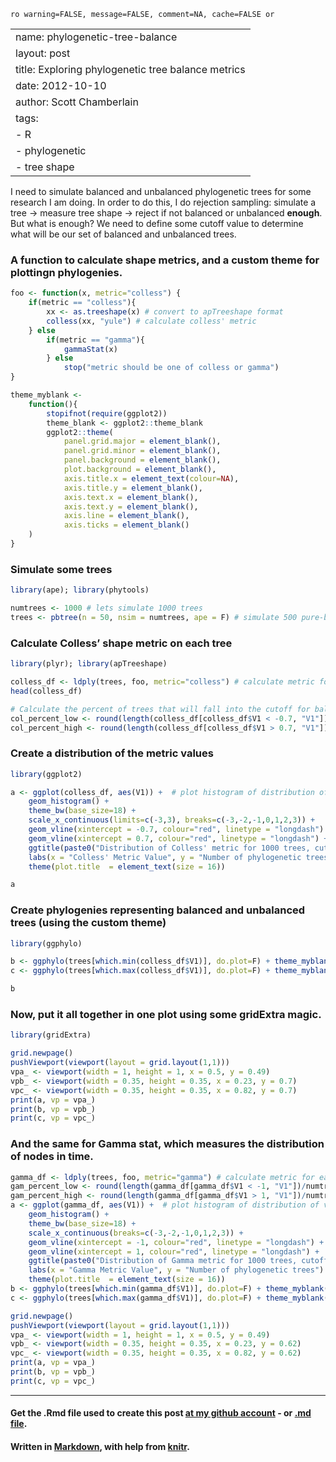 `ro warning=FALSE, message=FALSE, comment=NA, cache=FALSE or`

---
name: phylogenetic-tree-balance
layout: post
title: Exploring phylogenetic tree balance metrics
date: 2012-10-10
author: Scott Chamberlain
tags: 
- R
- phylogenetic
- tree shape
---

I need to simulate balanced and unbalanced phylogenetic trees for some research I am doing.  In order to do this, I do rejection sampling: simulate a tree -> measure tree shape -> reject if not balanced or unbalanced __enough__.  But what is enough?  We need to define some cutoff value to determine what will be our set of balanced and unbalanced trees. 

### A function to calculate shape metrics, and a custom theme for plottingn phylogenies.
```r
foo <- function(x, metric="colless") {
	if(metric == "colless"){
		xx <- as.treeshape(x) # convert to apTreeshape format
		colless(xx, "yule") # calculate colless' metric
	} else
		if(metric == "gamma"){
			gammaStat(x) 
		} else
			stop("metric should be one of colless or gamma")
}

theme_myblank <- 
	function(){
		stopifnot(require(ggplot2))
		theme_blank <- ggplot2::theme_blank
		ggplot2::theme(
			panel.grid.major = element_blank(),
			panel.grid.minor = element_blank(),
			panel.background = element_blank(),
			plot.background = element_blank(),
			axis.title.x = element_text(colour=NA),
			axis.title.y = element_blank(),
			axis.text.x = element_blank(),
			axis.text.y = element_blank(),
			axis.line = element_blank(),
			axis.ticks = element_blank()
	)
}
````

### Simulate some trees
```r
library(ape); library(phytools)

numtrees <- 1000 # lets simulate 1000 trees
trees <- pbtree(n = 50, nsim = numtrees, ape = F) # simulate 500 pure-birth trees with 100 spp each, ape = F makes it run faster
````

### Calculate Colless' shape metric on each tree
```r
library(plyr); library(apTreeshape)

colless_df <- ldply(trees, foo, metric="colless") # calculate metric for each tree
head(colless_df)

# Calculate the percent of trees that will fall into the cutoff for balanced and unbalanced trees
col_percent_low <- round(length(colless_df[colless_df$V1 < -0.7, "V1"])/numtrees, 2)*100
col_percent_high <- round(length(colless_df[colless_df$V1 > 0.7, "V1"])/numtrees, 2)*100
````

### Create a distribution of the metric values
```r
library(ggplot2)

a <- ggplot(colless_df, aes(V1)) +  # plot histogram of distribution of values
	geom_histogram() + 
	theme_bw(base_size=18) + 
	scale_x_continuous(limits=c(-3,3), breaks=c(-3,-2,-1,0,1,2,3)) + 
	geom_vline(xintercept = -0.7, colour="red", linetype = "longdash") +
	geom_vline(xintercept = 0.7, colour="red", linetype = "longdash") +
	ggtitle(paste0("Distribution of Colless' metric for 1000 trees, cutoffs at -0.7 and 0.7 results in\n ", col_percent_low, "% (", numtrees*(col_percent_low/100), ") 'balanced' trees (left) and ", col_percent_low, "% (", numtrees*(col_percent_low/100), ") 'unbalanced' trees (right)")) +  
	labs(x = "Colless' Metric Value", y = "Number of phylogenetic trees") +
	theme(plot.title  = element_text(size = 16))

a
```

### Create phylogenies representing balanced and unbalanced trees (using the custom theme)
```r
library(ggphylo)

b <- ggphylo(trees[which.min(colless_df$V1)], do.plot=F) + theme_myblank()
c <- ggphylo(trees[which.max(colless_df$V1)], do.plot=F) + theme_myblank()

b
```

### Now, put it all together in one plot using some gridExtra magic.
```r
library(gridExtra)

grid.newpage()
pushViewport(viewport(layout = grid.layout(1,1)))
vpa_ <- viewport(width = 1, height = 1, x = 0.5, y = 0.49)
vpb_ <- viewport(width = 0.35, height = 0.35, x = 0.23, y = 0.7)
vpc_ <- viewport(width = 0.35, height = 0.35, x = 0.82, y = 0.7)
print(a, vp = vpa_)
print(b, vp = vpb_)
print(c, vp = vpc_)
```

### And the same for Gamma stat, which measures the distribution of nodes in time. 
```r
gamma_df <- ldply(trees, foo, metric="gamma") # calculate metric for each tree
gam_percent_low <- round(length(gamma_df[gamma_df$V1 < -1, "V1"])/numtrees, 2)*100
gam_percent_high <- round(length(gamma_df[gamma_df$V1 > 1, "V1"])/numtrees, 2)*100
a <- ggplot(gamma_df, aes(V1)) +  # plot histogram of distribution of values
	geom_histogram() + 
	theme_bw(base_size=18) + 
	scale_x_continuous(breaks=c(-3,-2,-1,0,1,2,3)) + 
	geom_vline(xintercept = -1, colour="red", linetype = "longdash") +
	geom_vline(xintercept = 1, colour="red", linetype = "longdash") +
	ggtitle(paste0("Distribution of Gamma metric for 1000 trees, cutoffs at -1 and 1 results in\n ", gam_percent_low, "% (", numtrees*(gam_percent_low/100), ") trees with deeper nodes (left) and\n ", gam_percent_high, "% (", numtrees*(gam_percent_high/100), ") trees with shallower nodes (right)")) +  
	labs(x = "Gamma Metric Value", y = "Number of phylogenetic trees") +
	theme(plot.title  = element_text(size = 16))
b <- ggphylo(trees[which.min(gamma_df$V1)], do.plot=F) + theme_myblank()
c <- ggphylo(trees[which.max(gamma_df$V1)], do.plot=F) + theme_myblank()

grid.newpage()
pushViewport(viewport(layout = grid.layout(1,1)))
vpa_ <- viewport(width = 1, height = 1, x = 0.5, y = 0.49)
vpb_ <- viewport(width = 0.35, height = 0.35, x = 0.23, y = 0.62)
vpc_ <- viewport(width = 0.35, height = 0.35, x = 0.82, y = 0.62)
print(a, vp = vpa_)
print(b, vp = vpb_)
print(c, vp = vpc_)
```

*********
#### Get the .Rmd file used to create this post [at my github account](https://github.com/SChamberlain/schamberlain.github.com/blob/master/_drafts/2012-10-10-phylogenetic-tree-balance.Rmd) - or [.md file](https://github.com/SChamberlain/schamberlain.github.com/tree/master/_posts/2012-10-10-phylogenetic-tree-balance.md).

#### Written in [Markdown](http://daringfireball.net/projects/markdown/), with help from [knitr](http://yihui.name/knitr/).
